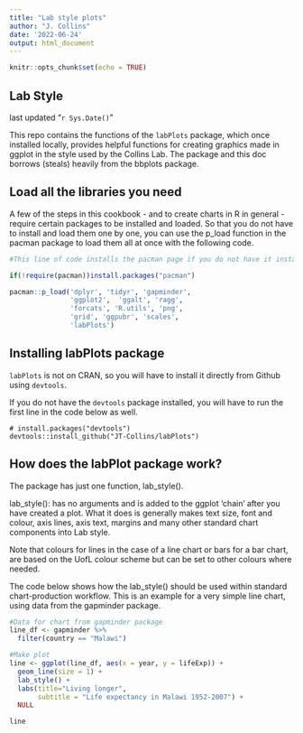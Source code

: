 ```yaml
---
title: "Lab style plots"
author: "J. Collins"
date: '2022-06-24'
output: html_document
---
```


```r
knitr::opts_chunk$set(echo = TRUE)

```

## Lab Style

last updated "`r Sys.Date()`"

This repo contains the functions of the `labPlots` package, which once installed locally, provides helpful functions for creating graphics made in ggplot in the style used by the Collins Lab. The package and this doc borrows (steals) heavily from the bbplots package.

## Load all the libraries you need

A few of the steps in this cookbook - and to create charts in R in general - require certain packages to be installed and loaded. So that you do not have to install and load them one by one, you can use the p_load function in the pacman package to load them all at once with the following code.

```r
#This line of code installs the pacman page if you do not have it installed - if you do, it simply loads the package

if(!require(pacman))install.packages("pacman")

pacman::p_load('dplyr', 'tidyr', 'gapminder',
               'ggplot2',  'ggalt', 'ragg',
               'forcats', 'R.utils', 'png', 
               'grid', 'ggpubr', 'scales',
               'labPlots')
```

## Installing labPlots package

`labPlots` is not on CRAN, so you will have to install it directly from Github using `devtools`. 

If you do not have the `devtools` package installed, you will have to run the first line in the code below as well. 

```
# install.packages("devtools")
devtools::install_github("JT-Collins/labPlots")
```
## How does the labPlot package work?
The package has just one function, lab_style().

lab_style(): has no arguments and is added to the ggplot ‘chain’ after you have created a plot. What it does is generally makes text size, font and colour, axis lines, axis text, margins and many other standard chart components into Lab style.

Note that colours for lines in the case of a line chart or bars for a bar chart, are based on the UofL colour scheme but can be set to other colours where needed.

The code below shows how the lab_style() should be used within standard chart-production workflow. This is an example for a very simple line chart, using data from the gapminder package.

```r
#Data for chart from gapminder package
line_df <- gapminder %>%
  filter(country == "Malawi") 

#Make plot
line <- ggplot(line_df, aes(x = year, y = lifeExp)) +
  geom_line(size = 1) +
  lab_style() +
  labs(title="Living longer",
       subtitle = "Life expectancy in Malawi 1952-2007") +
  NULL
```

```r
line
```

